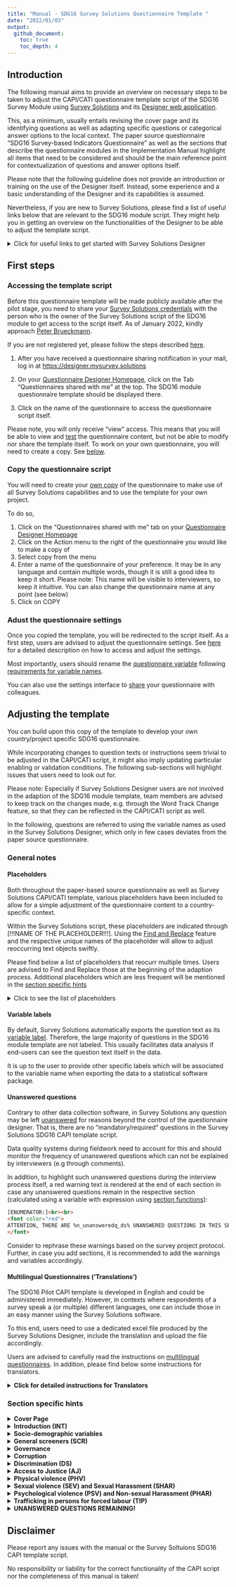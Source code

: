```yaml
---
title: "Manual - SDG16 Survey Solutions Questionnaire Template "
date: "2022/01/03"
output:
  github_document:
    toc: true
    toc_depth: 4
---
```


## Introduction

The following manual aims to provide an overview on necessary steps to be taken to adjust the CAPI/CATI questionnaire template script of the SDG16 Survey Module using [Survey Solutions](https://mysurvey.solutions/) and its [Designer web application](https://designer.mysurvey.solutions).

This, as a minimum, usually entails revising the cover page and its identifying questions as well as adapting specific questions or categorical answer options to the local context. The paper source questionnaire "SDG16 Survey-based Indicators Questionnaire" as well as the sections that describe the questionnaire modules in the Implementation Manual highlight all items that need to be considered and should be the main reference point for contextualization of questions and answer options itself.

Please note that the following guideline does not provide an introduction or training on the use of the Designer itself. Instead, some experience and a basic understanding of the Designer and its capabilities is assumed.

Nevertheless, if you are new to Survey Solutions, please find a list of useful links below that are relevant to the SDG16 module script. They might help you in getting an overview on the functionalities of the Designer to be able to adjust the template script.

<details>
  <summary>Click for useful links to get started with Survey Solutions Designer</summary>  
  The following links are a selection of the extensive documentation provided by the Survey Solutions team at [https://docs.mysurvey.solutions/](https://docs.mysurvey.solutions/
  )
  
  
 #### Designer Interface

* [Registration and Signing In](https://docs.mysurvey.solutions/questionnaire-designer/interface/registration-and-signing-in/)
* [Questionnaire Designer Homepage](https://docs.mysurvey.solutions/questionnaire-designer/interface/questionnaire-designer-homepage/)
* [Questionnaire Edit Screen](https://docs.mysurvey.solutions/questionnaire-designer/interface/questionnaire-edit-screen/)
* [Sharing a questionnaire](https://docs.mysurvey.solutions/questionnaire-designer/interface/share-questionnaire/)
* [Questionnaire Settings](https://docs.mysurvey.solutions/questionnaire-designer/interface/settings/)
* [Questionnaire variable](https://docs.mysurvey.solutions/questionnaire-designer/components/questionnaire-variable/)
* [Find and Replace](https://docs.mysurvey.solutions/questionnaire-designer/interface/find-and-replace-/)
* [Compile](https://docs.mysurvey.solutions/questionnaire-designer/interface/compile/)
* [Compile errors](https://docs.mysurvey.solutions/questionnaire-designer/messages/compile_errors/)
* [Comments in Designer](https://docs.mysurvey.solutions/questionnaire-designer/toolbar/comments-in-designer/)



 #### Common Design Problems
  
* [Text substitution](https://docs.mysurvey.solutions/questionnaire-designer/techniques/text-substitution/)
* [Formatting text](https://docs.mysurvey.solutions/questionnaire-designer/techniques/formatting-text/)
 
 
 #### Questionnaire Testing 
 
* [Online Tester](https://docs.mysurvey.solutions/questionnaire-designer/testing/testing-your-questionnaire-with-the-online-tester/)
* [Testing scenarios](https://docs.mysurvey.solutions/questionnaire-designer/testing/scenarios/)


 #### Questionnaire Components 
 
* [Questionnaire Components](https://docs.mysurvey.solutions/questionnaire-designer/components/questionnaire-components-/)
* [Create and Modify Components](https://docs.mysurvey.solutions/questionnaire-designer/components/create-and-modify-components-/)
* [General Component Properties](https://docs.mysurvey.solutions/questionnaire-designer/questions/general-component-properties/)
* [Variable names](https://docs.mysurvey.solutions/questionnaire-designer/components/variable-names/)
* [Special Section: Cover Page](https://docs.mysurvey.solutions/questionnaire-designer/components/special-section-cover/)
* [Static Text](https://docs.mysurvey.solutions/questionnaire-designer/components/static-text/)

 #### Question Types
* [Text Question](https://docs.mysurvey.solutions/questionnaire-designer/questions/text-question/)
* [Numeric Question](https://docs.mysurvey.solutions/questionnaire-designer/questions/numeric-question/)
* [Special values for numeric questions](https://docs.mysurvey.solutions/questionnaire-designer/questions/special-values-for-numeric-questions/)
* [Categorical: Single-Select Question](https://docs.mysurvey.solutions/questionnaire-designer/questions/categorical-single-select-question/)
* [Categorical: Multi-Select Question](https://docs.mysurvey.solutions/questionnaire-designer/questions/categorical-multi-select-question/)
* [Date question](https://docs.mysurvey.solutions/questionnaire-designer/questions/date-question/)

 #### Syntax Guide
* [Full list of syntax guides for different type of questions](https://docs.mysurvey.solutions/syntax-guide/questions/)

</details>

## First steps

### Accessing the template script

Before this questionnaire template will be made publicly available after the pilot stage, you need to share your <u>Survey Solutions credentials</u> with the person who is the owner of the Survey Solutions script of the SDG16 module to get access to the script itself. As of January 2022, kindly approach [Peter Brueckmann](mailto:p.brueckmann@mailbox.org).

If you are not registered yet, please follow the steps described [here](https://docs.mysurvey.solutions/questionnaire-designer/interface/registration-and-signing-in/).

1.  After you have received a questionnaire sharing notification in your mail, log in at <https://designer.mysurvey.solutions>

2.  On your [Questionnaire Designer Homepage](https://docs.mysurvey.solutions/questionnaire-designer/interface/questionnaire-designer-homepage/), click on the Tab "Questionnaires shared with me" at the top. The SDG16 module questionnaire template should be displayed there.

3.  Click on the name of the questionnaire to access the questionnaire script itself.

Please note, you will only receive "view" access. This means that you will be able to view and [test](https://docs.mysurvey.solutions/questionnaire-designer/testing/testing-your-questionnaire-with-the-online-tester/) the questionnaire content, but not be able to modify nor share the template itself. To work on your own questionnaire, you will need to create a copy. See [below](#copy-the-questionnaire-script).

### Copy the questionnaire script

You will need to create your [own copy](https://docs.mysurvey.solutions/questionnaire-designer/interface/questionnaire-designer-homepage/#copy) of the questionnaire to make use of all Survey Solutions capabilities and to use the template for your own project.

To do so,

1.  Click on the "Questionnaires shared with me" tab on your [Questionnaire Designer Homepage](https://docs.mysurvey.solutions/questionnaire-designer/interface/questionnaire-designer-homepage/)
2.  Click on the Action menu to the right of the questionnaire you would like to make a copy of
3.  Select copy from the menu
4.  Enter a name of the questionnaire of your preference. It may be in any language and contain multiple words, though it is still a good idea to keep it short. Please note: This name will be visible to interviewers, so keep it intuitive. You can also change the questionnaire name at any point (see below)
5.  Click on COPY

### Adust the questionnaire settings

Once you copied the template, you will be redirected to the script itself. As a first step, users are advised to adjust the questionnaire settings. See [here](https://docs.mysurvey.solutions/questionnaire-designer/interface/settings/) for a detailed description on how to access and adjust the settings.

Most importantly, users should rename the [questionnaire variable](https://docs.mysurvey.solutions/questionnaire-designer/components/questionnaire-variable/) following [requirements for variable names](https://docs.mysurvey.solutions/questionnaire-designer/components/variable-names/).

You can also use the settings interface to [share](https://docs.mysurvey.solutions/questionnaire-designer/interface/share-questionnaire/) your questionnaire with colleagues.

## Adjusting the template

You can build upon this copy of the template to develop your own country/project specific SDG16 questionnaire.

While incorporating changes to question texts or instructions seem trivial to be adjusted in the CAPI/CATI script, it might also imply updating particular enabling or validation conditions. The following sub-sections will highlight issues that users need to look out for.

Please note: Especially if Survey Solutions Designer users are not involved in the adaption of the SDG16 module template, team members are advised to keep track on the changes made, e.g. through the Word Track Change feature, so that they can be reflected in the CAPI/CATI script as well.

In the following, questions are referred to using the variable names as used in the Survey Solutions Designer, which only in few cases deviates from the paper source questionnaire.

### General notes

#### Placeholders

Both throughout the paper-based source questionnaire as well as Survey Solutions CAPI/CATI template, various placeholders have been included to allow for a simple adjustment of the questionnaire content to a country-specific context.

Within the Survey Solutions script, these placeholders are indicated through [!!!NAME OF THE PLACEHOLDER!!!]. Using the [Find and Replace](https://docs.mysurvey.solutions/questionnaire-designer/interface/find-and-replace-/) feature and the respective unique names of the placeholder will allow to adjust reoccurring text objects swiftly.

Please find below a list of placeholders that reocurr multiple times. Users are advised to Find and Replace those at the beginning of the adaption process. Additional placeholders which are less frequent will be mentioned in the [section specific hints](#section-specific-hints)

<details>
  <summary>Click to see the list of placeholders</summary>

* **`[!!!INSERTCOUNTRY!!!]`**  
This text item is to be used across the questionnaire in various question texts as well as interviewer instructions. This includes the Introduction Text, SCR1, EPE1 or PHV0, among others. Replace it with the respective country name in which the questionnaire is to be used. Discuss with your team which notation to use.  
For example, for a project in the United Republic of Tanzania, one could find "[!!!INSERTCOUNTRY!!!]" and replace with "Tanzania". 
Please note: Questions `d5_b`, `d5_c`, `d5_d` make use of [combo boxes](https://docs.mysurvey.solutions/questionnaire-designer/questions/categorical-single-select-question/) of which some categorical answer options include placeholder "[!!!INSERTCOUNTRY!!!]". They can not be changed through [Find and Replace](https://docs.mysurvey.solutions/questionnaire-designer/interface/find-and-replace-/). Instead, manually download the list of categories, update the file using any text editor and re-upload again to the Designer. 

* **`[!!!INSERT COUNTRY NATIONALITY!!!]`**  
Similar to placeholder above, denotes the applicable nationality (e.g. at D5). Based on the Tanzania example one could find "[!!!INSERT COUNTRY NATIONALITY!!!]" and replace with "Tanzanian"
 
* **`[!!!LOCAL CURRENCY!!!]`**  
Denotes the currency in which interviewer/respondents should report values, e.g. used at question D4. Replace with the short form of a countries currency. 
</details>

#### Variable labels

By default, Survey Solutions automatically exports the question text as its [variable label](https://docs.mysurvey.solutions/questionnaire-designer/questions/general-component-properties/#variable%20label). Therefore, the large majority of questions in the SDG16 module template are not labeled. This usually facilitates data analysis if end-users can see the question text itself in the data.

It is up to the user to provide other specific labels which will be associated to the variable name when exporting the data to a statistical software package.

#### Unanswered questions

Contrary to other data collection software, in Survey Solutions any question may be left [unanswered](https://docs.mysurvey.solutions/questionnaire-designer/techniques/mandatory-required-questions/) for reasons beyond the control of the questionnaire designer. That is, there are no "mandatory/required" questions in the Survey Solutions SDG16 CAPI template script.

Data quality systems during fieldwork need to account for this and should monitor the frequency of unanswered questions which can not be explained by interviewers (e.g through comments).

In addition, to highlight such unanswered questions during the interview process itself, a red warning text is rendered at the end of each section in case any unanswered questions remain in the respective section (calculated using a variable with expression using [section functions](https://docs.mysurvey.solutions/syntax-guide/functions/section-functions/)):

``` html
[ENUMERATOR:]<br><br>
<font color="red">
ATTENTION, THERE ARE %n_unansweredq_ds% UNANSWERED QUESTIONS IN THIS SECTION. YOU MUST NOT PROCEED BEFORE ANSWERING THE REMAINING QUESTIONS. 
</font>
```

Consider to rephrase these warnings based on the survey project protocol. Further, in case you add sections, it is recommended to add the warnings and variables accordingly.

#### Multilingual Questionnaires ('Translations')

The SDG16 Pilot CAPI template is developed in English and could be administered immediately. However, in contexts where respondents of a survey speak a (or multiple) different languages, one can include those in an easy manner using the Survey Solutions software.

To this end, users need to use a dedicated excel file produced by the Survey Solutions Designer, include the translation and upload the file accordingly.

Users are advised to carefully read the instructions on [multilingual questionnaires](https://docs.mysurvey.solutions/questionnaire-designer/toolbar/multilingual-questionnaires/). In addition, please find below some instructions for translators.


<details> <summary><b>Click for detailed instructions for Translators</b></summary>

_**EXCEL FILE**_

* The CAPI Designer should provide the translators with a single Excel file produced by the Survey Solutions Designer template. 
* Translators must not rename the spreadsheet and must not convert to any other file format.

The most important columns in the excel template: 

* **Variable** - Indicating the variable name of a question as in the Questionnaire Designer, which in most cases aligns with the question coding in paper version of SDG16 template. 

* **Type** - Indicates which type of text item the respective row reflects. This includes
  * Title - Question Text itself or titles of Sections
  * Optiontitle - The categorical answer options at a question
  * Instruction - Instructions displayed to interviewers below a question text
  * Validation Message - messages flagged if a response triggers an inconsistency
  * Special Values - Similar to Optiontitle, those are options interviewers can select at numeric questions
  
* **Index** - Indicates the optioncode of a particular OptionTitle and usually should align with the paper-based source questionnaire

* **Original text** - This column contains the text for which a translation can be entered. Depending on the type of text item (see column Type), it is either a question text, answer option, instruction etc. 

* **Translation** - Column in which the translation needs to be inserted 

_**GENERAL INSTRUCTIONS**_

* All sheets within the excel file are to be translated. Sheets starting with `@@_` are categories that appear multiple times throughout the questionnaire.

* If the translator can’t or don't need to translate the original text for any reason, the cell in column Translation should be left blank

* One must not modify any other text/cells anywhere else in the spreadsheet, even if there is a typo in the original text (feel free to notify the Designer about any discovered typos or problems, but not in this file)

* If there are more than one translations to be used (e.g. Russian and Kazakh), translators need to create a separate excel file. Do **NOT** include the separate translations into the same file, e.g. in a different column. 

_**TEXT SUBSTITUTION**_

To improve the enumerators experience, the CAPI script makes use of dynamic text substitution. Text substitutions render interview specific information, which includes the answer to a question collected earlier or a dynamic reference period, within question texts, instructions or validation conditions denoted with an identifier enclosed in percentage signs.

It is **very important** to include these text substitution when a new language is transferred to the excel spreadsheet. It must be ensured that there is no typo or white space within the enclosed percentage signs. Further, any text within the enclosed percentage signs must **NOT** be translated.

Example: 

```
SCR1. Please let me know if you have permanently lived in Kazakhstan for the past 12 months (since %myoi_minus1%) or not?
``` 

That is, translators need to include the `%myoi_minus1%` item into the translation itself! For a Russian translation it would be similar to: 

```
Пожалуйста, дайте мне знать, если вы постоянно проживали в Казахстане  в течение последних 12 месяцев(с %myoi_minus1% года)или нет?
```


_**HTML-TAGS**_

Based on the paper-based source questionnaire, important text items sometimes need to be highlighted, e.g. through underlining or writing something in bold. In addition, paragraphs added on paper will help the enumerator to read out complex/long text more easily. 

In Survey Solutions, as in other software, this is achieved through html-tags (e.g. `<u>TEXT</u>` for underlining). 
These html-tags needs to be included in the translation and not to be distorted!

Example:  D8.A. Do you have difficulty...<u>seeing, even if wearing glasses</u>?

CAPI Designer: 
```
D8.A. Do you have difficulty...<u>seeing, even if wearing glasses</u>?
``` 

Translation: 
```
D8.A. Испытываете ли вы трудности со <u>зрением, даже если вы носите очки</u>?
``` 


</details>



### Section specific hints

<details> <summary><b>Cover Page</b></summary>

The Cover Page is a distinct feature within the Survey Solutions application and will require substantial revision by the user.

To get an understanding of this feature, users are advised to read the documentation on the [Special Section: Cover Page](https://docs.mysurvey.solutions/questionnaire-designer/components/special-section-cover/) as well as the [Question Scope: Identifying](https://docs.mysurvey.solutions/questionnaire-designer/questions/question-scope-/). As the documentation states, the cover page may contain some of the information that is present on an actual cover page of a paper prototype and may also contain other information.

In regular survey scenarios, the content of the Cover Page is related to the [Survey Solutions Workflow](https://docs.mysurvey.solutions/headquarters/interviews/survey-workflow/), in particular the idea and use of [Assignments](https://docs.mysurvey.solutions/getting-started/assignments/). Users are advised to discuss closely with their colleagues who will prepare and maintain the pre-determined sample, if it exists, since the variable names of the Questions on the Cover Page need to match the variable names used during [uploading of assignments](https://docs.mysurvey.solutions/headquarters/preloading/uploading-many-assignments-at-a-time/).

The template lists three exemplary Text Questions that can be used to denote specific administrative levels. Users can delete those and or add additional (types) of questions.

</details>

<details>
  <summary><b>Introduction (INT)</b></summary>  

* **urb (Level of urbanisation)**  
This question has [question scope](https://docs.mysurvey.solutions/questionnaire-designer/questions/question-scope-/) HIDDEN in the template and is therefore destined to be pre-filled during creation of assignments. Decide if you want to change the question scope to Interviewer or Supervisor. You could also discuss to delete this question from the interview script itself and rather create it during data analysis. 

* **datetime_interview**  
This [Date](https://docs.mysurvey.solutions/questionnaire-designer/questions/date-question/) question aims to capture current date and time when interviewer are starting the interview. Based on the value/answer of this question, Survey Solutions will render dynamically various reference periods across the questionnaire using [text substitution](https://docs.mysurvey.solutions/questionnaire-designer/techniques/text-substitution/).  
Those reference periods are stored in the following variables which are placed into the Introduction (INT) section:  
  * `yoi` - Year of Interview (e.g. "2021")
  * `yoi_minus2` - Year of Interview minus 2 years (e.g. "2019")
  * `yoi_minus5` - Year of Interview minus 5 years (e.g. "2016")
  * `myoi_minus1` - Month and Year of Interview minus 1 year (e.g "August 2020")

  Since it is important to capture an answer to `datetime_interview`, the current template contains a static text which is displayed until an answer is recorded. Interviewers will not be displayed the consent form and consent question until then. Adjust the respective enabling conditions if deemed necessary. 

* **INT1/Consent Form**  
The Introduction Text / Consent Form is stored in a static text. Users are advised to revise it substantially according to local protocols and best practices! For example, delete/revise the existing placeholders, e.g. the approximate amount of minutes needed for the interview. 

* **consent**  
The consent is obtained through a simple Yes/No question. You can consider to obtain verbally recorded consent through the use of question type [Audio](https://docs.mysurvey.solutions/questionnaire-designer/questions/audio-question/) or written consent using the [Picture](https://docs.mysurvey.solutions/questionnaire-designer/questions/picture-question/) question along with its [signature capture](https://docs.mysurvey.solutions/questionnaire-designer/questions/capturing-signatures-with-a-picture-question/) feature.  
Users are advised to consider to add questions or static texts if respondents refuse to provide consent (`consent==2`). This often implies displaying instructions in static texts to interviewers that provide information on how to proceed, e.g. completing the interview and informing their supervisor, or asking the interviewer for reasons of refusal usingt text questions.
</details>

<details>
  <summary><b>Socio-demographic variables</b></summary>  

* **d1**  
Validation condition 3: Checks if respondent is younger than 18 years. Adjust if you include younger respondents in your sample. 

* **d2**  
  * Category Titles should be mapped to nationally relevant types of education levels
  * Consider to add validation conditions based on age reported in `d2`

* **d3_b**  
Add "intersex" only if country allows intersex as a third gender on birth certificates

* **d4_a**  
Adjust placeholder [!!!INSERTCOUNTRY!!!]

* **d4_b and d4_d**  
Makes use of [combo box](https://docs.mysurvey.solutions/questionnaire-designer/questions/categorical-single-select-question/). Uses list of all countries along with ISO 3166‑1 code. Download and adjust in case changes are necessary. 

* **d5_b, d5_c and d5_d**
Attention! Adjust the placeholder [!!!INSERTCOUNTRY!!!] in the combo box: Download existing file, open the file using any text editor, replace the placeholder, save and upload new file to Designer.

* **d5_e**  
Adjust placeholder [!!!INSERTCOUNTRY!!!]

* **d6**  
Update category titles that are usually used to clarify ethnic / racial background

* **d8**  
Update category titles with nationally relevant denominations 

* **d11**  
Update category titles based on national household level income statistics

* **d14 (Proxy Respondent)**  
Consider to add instructions based on the protocol that you define for proxy respondents. Such instructions could for example be displayed using a Static Text that is enabled if `d12==2`.

    Please note: If you will not allow for proxy respondents, i.e. the interview shall be completed if `d12==2`, you'd need to update all enabling conditions for all subsequent sections to  

    ```
    //Ask this section only if consent has been given and respondent answering him/herself  
    consent==1 && d12==1  
    ```
</details>

<details>
  <summary><b>General screeners (SCR)</b></summary>  
This section contains several questions that are referenced throughout the questionnaire. If questions are dropped, carefully revise if this has consequences in subsequent sections. 

* Variable **ips**  
This variable is a dummy that takes values "1" and "0". It resembles the family intimate partner status. According to the paper source questionnaire, it takes value 1 if any response to question `src3_a`, `src3_b` or `src3_c` is "Yes". The expression makes use of the C# [conditional expression operator](https://docs.mysurvey.solutions/syntax-guide/cslanguage/syntax-guide-operators/#other). Carefully revise the expression if any of `src3_a`, `src3_b` or `src3_c` are dropped or revised. 
</details>

<details>
  <summary><b>Governance</b></summary>  
  
* **cv4_a**  and **cv4_b**  
Adjust category title for category value 1 based on election cycle in country. 

* **cv4_a** 
Amend to “legislative and presidential national elections” if this is ambiguous

* **cv4_b** 
Adapt to the nationally used term for municipal elections in the local translation


* **Introduction text** for sub-section *Last experience of public services (SPS)*  
Adjust placeholder `[!!!PUBLICHEALTHCLINIC!!!]` 

* **sps_e1**
Revise age range (5-18 years old) with the appropriate age range spanning primary and secondary education in the country

* **sps_g1, sps_g3, sps_g5, sps_g6**  
Government-issued identification documents need to be tailored to national context. If additional documents are listed, a new question for SPS.G3 needs to be added, e.g. `sps_g3_f`. In addition, include the respective document to the list of categorical answers at `sps_g6`.

* **sps_g2**  
Replace ‘civil registration services or other relevant agencies’ with the name of the particular agency(ies) responsible for issuing such identification documents in the country

</details>

<!-- ##Corruption -->

<details>
  <summary><b>Corruption</b></summary>  
  
* **CR2_INTRO**  
If questions are added or removed from list of questions `cr1_a` to `cr1_o`, adjust the expression of the enabling condition for this static text accordingly. For example, if you remove `cr1_o`, revise expression to 

  ```
  CountValue(1,cr1_a,cr1_b,cr1_c,cr1_d,cr1_e,cr1_f,cr1_g,cr1_h,cr1_i,cr1_j,cr1_k,cr1_l,cr1_m,cr1_n)>0
  ```

  
- **Randomization**  
Following the source questionnaire, one needs to randomly select a type of official for which bribery has occurred in the past 12 months (YES responses to `cr2_*`). To allow for two ore more translations as well the constraint to not make use of [Rosters](https://docs.mysurvey.solutions/questionnaire-designer/components/rosters/), the template CAPI script follows a non-standard way of randomization using Survey Solutions. The following items describe aspects one needs to consider when adjusting the template.  
**Please note:** Users are advised to adjust this section extra carefully. 
  
    - **cr2_a** - **cr2_o**  
    To uniquely identify the YES responses to the set of categorical single-select questions `cr2_a` - `cr2_o`, the respective category values for category title "Yes" need to be unique across the questions. `cr_2a` starts with `101`, `cr2_b` uses `102` and so forth. Double check the response codes of **all** questions if you add or delete a type of official from this set of questions `cr2_a` - `cr2_o`.  
    **Attention**: You need to use codes 100 or above for YES responses to have variable `CR2_SUM` correctly calculating the number of YES responses.

    - **CR2_SUM**  
    This variable sums up the number of YES responses to questions `cr2_*`. It reflects the number of domains where bribery has occurred in the past 12 months. 
    If a new type of official is added and therefore a new question for CR2. introduced, e.g. `cr2_p`, this newly added question needs to be included to the expression at `CR2_SUM`. The same applies vice versa, i.e. if any of `cr2_a` to `cr2_o` are removed, remove it from the expression at `CR2_SUM`.  
    
    - **CR2_SEL_code**  
    This variable randomly selects the category value from the list of YES responses to questions `cr2_*`. For example, if `cr2_n` was among the list of yes responses and has been randomly selected, the variable will store the code `114`.  Similar to `CR2_SUM`, add or remove questions from the expression as necessary.  
    **Attention**: You must keep the "Do not export" checkbox **unticked**, as this variable will need to be available in the data after export to draw conclusions on which type of official has been randomly selected. 
    
    - **CR2_SEL**  
    To display the selected type of official in subsequent instructions in at least one language, `CR2_SEL` is used. To this end, the [conditional expression operator](https://docs.mysurvey.solutions/syntax-guide/cslanguage/syntax-guide-operators/#other) is used. Adjust the list of type of officials along with their respective code. The value is again based on the code of "YES" responses from  `cr2_a` - `cr2_o`.    
    **Attention**: Carefully double check that all conditions in the expression match the respective type of official E.g. if you rephrase `cr2_l` and use a different code, e.g. change from `112` to `138`, adjust the expression accordingly: 
    
       ```
      [....]
  CR2_SEL_code==111 ? "Public utility officials or inspectors (electricity, water, sanitation, etc.)" :
  CR2_SEL_code==138 ? "X/Y/Z Type of public official" :
  CR2_SEL_code==113 ? "Car registration or driving licence agency officials" :
      [....]
      ```
    **Translation**: If you are using a translation in addition to the English Original Text, you will need to manually replace the English elements in the string array at `CR2_SEL` with the respective translations of the type of officials. If there are more than one translations to be used, unfortunately, you'd need to decide which main language should be used since only one language can be defined here.



    - **Static Texts of type of officials**  
    There are 15 separate static texts placed before `cr4_a` that contain the respective type of officials. Each static text is enabled if the respective type of official has been randomly selected at `CR2_SEL_code`. As before, users need to adjust the content and/or enabling conditions of these static texts if changes to `cr2_a`  - `cr2_o` are introduced.  
    **Purpose**: These static texts will also be included in the [questionnaire template in excel format](https://docs.mysurvey.solutions/questionnaire-designer/toolbar/multilingual-questionnaires/) for translation. The aim is therefore to display the type of officials at least once in any language/translation if users need 2 or more translations, which is not possible at `CR2_SEL`. Since one can not use static texts for substitution, `CR2_SEL` is used to substitute the randomly selected type of officials in interviewer instructions at subsequent questions.  


* **cr5**  
Adjust category titles to local currency unit with “natural” bands of similar worth to these USD values. 

* **cr8_a**  
Adjust category titles of category values 2 and 3 based on names of respective national institutions. Additional institutions may be added for codes 04-07, where applicable.

* **cr10**  
Similar to `CR2_INTRO`, if questions are added or removed from list of questions `cr1_a` to `cr1_o`, this revision needs to be incorporated into the enabling condition of `cr10`. For example, if you remove `cr1_o`, revise expression to 

  ```
  CountValue(1,cr1_a,cr1_b,cr1_c,cr1_d,cr1_e,cr1_f,cr1_g,cr1_h,cr1_i,cr1_j,cr1_k,cr1_l,cr1_m,cr1_n)>0
  ```


</details>

<details>
  <summary><b>Discrimination (DS)</b></summary>  

* **ds3** and **ds4**
Adjust the enabling condition if you add or remove any question to/from the set of questions `ds2_a` - `ds2_x`. Needs to be ensured that any 'YES' response of discrimination in past 12 months is captured

</details>

<!-- ##ACCESS TO JUSTICE -->

<details>
  <summary><b>Access to Justice (AJ)</b></summary>  
  
* **Introduction Static Text**  
Substitute placeholder [!!!EVENT OF NATIONAL RELEVANCE THAT IS COMMON KNOWLEDGE!!!] accordingly to country context

* **aj1_g**  
Revise examples in question text if necessary: Lack of access to water and electricity to be added only if state managed.

- **Randomization**  
Following the source questionnaire, one needs to randomly select a dispute which has occured in the past 12 months (YES responses to `aj1_*`). To allow for two ore more translations as well the constraint to not make use of [Rosters](https://docs.mysurvey.solutions/questionnaire-designer/components/rosters/), the template CAPI script follows a non-standard way of randomization using Survey Solutions. The following items describe aspects one needs to consider when adjusting the template.  
**Please note:** Users are advised to adjust this section extra carefully. 
  
    - **aj_a** - **aj1_k**  
    To uniquely identify the YES responses to the set of categorical single-select questions `aj_a` - `aj1_k`, the respective category values for category title "Yes" need to be unique across the questions. `aj1_a` starts with `101`, `aj1_b` uses `102` and so forth. Double check the response codes of **all** questions if you add or delete a type of dispute from this set of questions `aj1_a` - `aj1_k`.  
    **Attention**: You need to use codes 100 or above for YES responses to have variable `AJ_SUM` correctly calculating the number of YES responses.

    - **AJ_SUM**  
    This variable sums up the number of YES responses to questions `aj1_*`. It reflects the number of types of disputes that the respondend experienced in the past 12 months. 
    If a new type of dispute is added and therefore a new question for AJ1 introduced, e.g. `aj1_m`, this newly added question needs to be included to the expression at `AJ_SUM`. Vice versa, if any of `aj_a` to `aj_k` are removed, remove the respective variable from the expression at `AJ_SUM`.  
    
    - **AJ1_SEL_code**  
    This variable randomly selects the category value from the list of YES responses to questions `aj1_*`. For example, if `aj_g` was among the list of yes responses and has been randomly selected by the software through expression at this variable `AJ1_SEL_code`, the variable will store the code `107`.  Similar to `AJ_SUM`, add or remove questions from the expression as necessary.  
    **Attention**: You must keep the "Do not export" checkbox **unticked**, as this variable will need to be available in the data after export to draw conclusions on which type of official has been randomly selected. 
    
    - **AJ1_SEL**  
    To display the selected type of dispute in subsequent instructions in at least one language, `AJ1_SEL` is used. To this end, the [conditional expression operator](https://docs.mysurvey.solutions/syntax-guide/cslanguage/syntax-guide-operators/#other) is used. Adjust the list of disputes along with their respective code. The value is again based on the code of "YES" responses from  `aj_a` - `aj1_k`.    
    **Attention**: Carefully double check that all conditions in the expression match the respective dispute. E.g. if you rephrase `aj1_e` and use a different code, e.g. change from `105` to `134`, adjust the expression accordingly: 
    
       ```
      [....]
      AJ1_SEL_code==104 ? "Seeking compensation for INJURIES OR ILLNESS":
      AJ1_SEL_code==134 ? "XYZ TYPE OF DISPUTE":
      AJ1_SEL_code==106 ? "Problems with GOVERNMENT PAYMENTS":
      [....]

      ```
    **Translation**: If you are using a translation in addition to the English Original Text, you will need to manually replace the English elements in the string array at `AJ1_SEL` with the respective translations of the type of dispute  If there are more than one translations to be used, unfortunately, you'd need to decide which main language should be used since only one language can be defined here.
    
    - **Static Texts of type of disputes**  
    There are 11 separate static texts placed before `aj3` that contain the respective type of dispute. Each static text is enabled if the respective type of dispute has been randomly selected at `AJ1_SEL_code`. As before, users need to adjust the content and/or enabling conditions of these static texts if changes to `aj1_a`  - `aj1_k` are introduced.  
    **Purpose**: These static texts will also be included in the [questionnaire template in excel format](https://docs.mysurvey.solutions/questionnaire-designer/toolbar/multilingual-questionnaires/) for translation. The aim is therefore to display the type of dispute at least once in any language/translation if users need 2 or more translations, which is not possible at `AJ1_SEL`. Since one can not use static texts for substitution, `AJ1_SEL` is used to substitute the randomly selected type of officials in interviewer instructions at subsequent questions.  

* **aj5**  
Adjust enabling condition of `aj5` in case any of the dispute questions `aj4_a`-`aj4_x` are removed or added. For example, if a question `aj4_i` is added, add it to the `CountValue` expression and adjust the right side of the expression: 

      ```
      CountValue(2,aj4_a,aj4_b,aj4_c,aj4_d,aj4_e,aj4_f,aj4_g,aj4_h,aj4_i,aj4_x)==10

      ```



</details>

<!-- ##Physical violence -->

<details>
  <summary><b>Physical violence (PHV)</b></summary>

* **PHV_SUM**  
If incidents are added to the list of PHV incidents during past 12 months, e.g. new question `phv2_m`, include it in the expression of `PHV_SUM`. Vice versa, if any of `phv2_a-x` is removed, remove it from the expression at this variable.

* **phv5**  
Similar to `PHV_SUM`, if you add or remove any incident from the list of `phv*_a` - `phar*_x`, at `phv5` you need to:  
    - Adjust the list of categorical options. For example, if `phv*_g` is removed, delete category value 7 with title *"Beat you with their fist or a hard object, or kicked you"*
    - Revise the filter expression. By default, the filter ensures that only incidents are displayed to the enumerator which actually took place in the past 12 months (based on `phv2_a` - `phv2_e`). If you add a question, e.g. `phv2_m` and the category value of this new category at `phv5` is 14, revise the expression to 
    
      ```
      [....]
      phv2_l==1 && @optioncode==12  || 
      phv2_x==1 && @optioncode==13  || 
      phv2_m==1 && @optioncode==14  || 

      @optioncode>=98
      ```

* **vr1**  
Adjust categorical titles to match authorities in country. Use code 13-19 for **formal** competent authorities, use code 21+ for **informal** authorities

</details>

<!-- ##SEXUAL VIOLENCE AND SEXUAL HARASSMENT -->

<details>
  <summary><b>Sexual violence (SEV) and Sexual Harassment (SHAR)</b></summary>
  **Sexual Harassment (SHAR)**
  
  * **SHAR_SUM**  
If incidents are added to the list of SHAR incidents during past 12 months, e.g. new question `shar2_h`, include it in the expression of `SHAR_SUM`. Vice versa, if any of `shar2_a-g` is removed, remove it from the expression at this variable.

  * **shar5**  
Similar to `SHAR_SUM`, if you add or remove any incident from the list of `shar*_a` - `shar*_g`, at `shar5` you need to:  
    - Adjust the list of categorical options. For example, if `shar*_c` is removed, delete category value 3 with title *"Unwanted MESSAGES, E-MAILS, CALLS OF A SEXUAL NATURE that offended you"*
    - Revise the filter expression. By default, the filter ensures that only incidents are displayed to the enumerator which actually took place in the past 12 months (based on `shar2_a` - `shar2_g`). If you add a question, e.g. `shar2_h` and the category value of this new category at `shar5` is 8, revise the expression to 
    
      ```
      [....]
      shar2_f==1 && @optioncode==6  || 
      shar2_g==1 && @optioncode==7  || 
      shar2_h==1 && @optioncode==8  || 

      @optioncode>=98
      ```

  * **vr2**  
Adjust categorical titles to match authorities in country. Use code 13-19 for **formal** competent authorities, use code 21+ for **informal** authorities

  **Sexual violence (SEV)**
  
  * **SEV_SUM**  
If incidents are added to the list of SEV incidents during past 12 months, e.g. new question `sev2_i`, include it in the expression of `SEV_SUM`. Vice versa, if any of `sev2_a-h` is removed, remove it from the expression at this variable.

  * **sev5**  
Similar to `SEV_SUM`, if you add or remove any incident from the list of `sev*_a` - `sev*_h`, at `sev5` you need to:  
    - Adjust the list of categorical options. For example, if `sev*_c` is removed, delete category value 3 with title *"Someone MADE YOU HAVE SEXUAL INTERCOURSE when YOU COULD NOT REFUSE owing to the influence of alcohol or drugs"*
    - Revise the filter expression. By default, the filter ensures that only incidents are displayed to the enumerator which actually took place in the past 12 months (based on `sev2_a` - `sev2_h`). If you add a question, e.g. `sev2_i` and the category value of this new category at `sev5` is 9, revise the expression to 
    
      ```
      [....]
      sev2_g==1 && @optioncode==7  || 
      sev2_h==1 && @optioncode==8  || 
      sev2_i==1 && @optioncode==9  || 

      @optioncode>=98
      ```

  * **vr3**  
Adjust categorical titles to match authorities in country. Use code 13-19 for **formal** competent authorities, use code 21+ for **informal** authorities
</details>

<!-- ##Psychological violence (PSV) and Non-sexual Harassment (PHAR) -->

<details>
  <summary><b>Psychological violence (PSV) and Non-sexual Harassment (PHAR)</b></summary>
  **Non-sexual Harassment (PHAR)**
  
  * **PHAR_SUM**  
  If incidents are added to the list of PHAR incidents during past 12 months, e.g. new question `phar2_f`, include it in the expression of `PHAR_SUM`. Vice versa, if any of `phar2_a-e` is removed, remove it from the expression at this variable.

* **phar5**  
  Similar to `PHAR_SUM`, if you add or remove any incident from the list of `phar*_a` - `phar*_e`, at `phar5` you need to:  
  - Adjust the list of categorical options. For example, if `phar*_c` is removed, delete category value 3 with title *"Somebody made OFFENSIVE OR THREATENING GESTURES to demean, insult or humiliate you"*
  - Revise the filter expression. By default, the filter ensures that only incidents are displayed to the enumerator which actually took place in the past 12 months (based on `phar2_a` - `phar2_e`). If you add a question, e.g. `phar2_f` and the category value of this new category at `phar5` is 6, revise the expression to 

```
  [....]
  phar2_d==1 && @optioncode==4  || 
  phar2_e==1 && @optioncode==5  || 
  phar2_f==1 && @optioncode==6  || 

  @optioncode>=98
```

* **vr4**  
  Adjust categorical titles to match authorities in country. Use code 13-19 for **formal** competent authorities, use code 21+ for **informal** authorities

**Psychological violence (PSV)**
  
  * **PSV_SUM**  
  If incidents are added to the list of PSV incidents during past 12 months, e.g. new question `psv2_k`, include it in the expression of `PSV_SUM`. Vice versa, if any of `psv2_a-j` is removed, remove it from the expression at this variable.

* **psv5**  
  Similar to `PSV_SUM`, if you add or remove any incident from the list of `psv*_a` - `psv*_j`, at `psv5` you need to:  
  - Adjust the list of categorical options. For example, if `psv*_c` is removed, delete category value 3 with title *"Family member or intimate partner EXPECTED YOU TO ASK PERMISSION TO SEE A DOCTOR"*
  - Revise the filter expression. By default, the filter ensures that only incidents are displayed to the enumerator which actually took place in the past 12 months (based on `psv2_a` - `psv2_j`). If you add a question, e.g. `psv2_k` and the category value of this new category at `psv5` is 11, revise the expression to 

```
[....]
  psv2_i==1 && @optioncode==9  || 
  psv2_j==1 && @optioncode==10  || 
  psv2_k==1 && @optioncode==11  || 
  
  @optioncode>=98
```

* **vr5**  
  Adjust categorical titles to match authorities in country. Use code 13-19 for **formal** competent authorities, use code 21+ for **informal** authorities
</details>

<!-- ##Trafficking in persons for forced labour (TIP) -->

<details>
  <summary><b>Trafficking in persons for forced labour (TIP)</b></summary>

  * **tip_5**  
  If any questions are added or removed from the list of questions for `tip_1a-tip1_g` or `tip_3a-tip_3f`, adjust the expression of enabling condition at `tip_5` accordingly

* **TIP_VOT_12M and TIP_VOT_3Y**  
  These variables indicate if the respondent was victim of trafficking for forced labor in the past 12 months / 3 years. Similar to `tip_5`: Carefully revise the expression at these variables in case questions are added or removed within this module. The conditional expression is based on the source questionnaire.

</details>

<!-- ## Unanswered questions remaining -->

<details>
  <summary><b>UNANSWERED QUESTIONS REMAINING!</b></summary>
  
To further ensure no questions are left [unanswered](#unanswered-questions) by mistake, this section is enabled in case any of the previous sections contain any unanswered questions. A list of static texts is displayed that contain a hyperlink to the respective section to facilitate locating these 'blank' questions. 

* **Enabling condition**  
  Adjust the enabling condition in case you add or remove any section compared to the template script. 

* **Static Texts**  
  Add or remove any of the existing static texts within that section. 
  For example, in case you add a section "Household Assets", assign this section the [variable name](https://docs.mysurvey.solutions/questionnaire-designer/components/variable-names/) `sec_assets` to that section. Add within section "UNANSWERED QUESTIONS REMAINING" a static text that is enabled if `!IsSectionAnswered(sec_assets)`


</details>



## Disclaimer

Please report any issues with the manual or the Survey Soltuions SDG16 CAPI template script. 

No responsibility or liability for the correct functionality of the CAPI script nor the completeness of this manual is taken!

